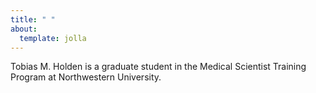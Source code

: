 ```yaml
---
title: " "
about:
  template: jolla
---
```


Tobias M. Holden is a graduate student in the Medical Scientist Training Program at Northwestern University.

